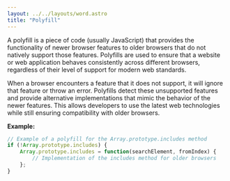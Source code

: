 ```yaml
---
layout: ../../layouts/word.astro
title: "Polyfill"
---
```

A polyfill is a piece of code (usually JavaScript) that provides the functionality of newer browser features to older browsers that do not natively support those features. Polyfills are used to ensure that a website or web application behaves consistently across different browsers, regardless of their level of support for modern web standards.

When a browser encounters a feature that it does not support, it will ignore that feature or throw an error. Polyfills detect these unsupported features and provide alternative implementations that mimic the behavior of the newer features. This allows developers to use the latest web technologies while still ensuring compatibility with older browsers.

**Example:**
```javascript
// Example of a polyfill for the Array.prototype.includes method
if (!Array.prototype.includes) {
    Array.prototype.includes = function(searchElement, fromIndex) {
        // Implementation of the includes method for older browsers
    };
}
```